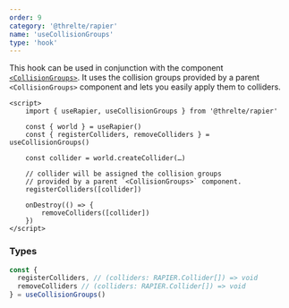 ```yaml
---
order: 9
category: '@threlte/rapier'
name: 'useCollisionGroups'
type: 'hook'
---
```


This hook can be used in conjunction with the component [`<CollisionGroups>`](/rapier/collision-groups). It uses the collision groups provided by a parent `<CollisionGroups>` component and lets you easily apply them to colliders.

```svelte
<script>
	import { useRapier, useCollisionGroups } from '@threlte/rapier'

	const { world } = useRapier()
	const { registerColliders, removeColliders } = useCollisionGroups()

	const collider = world.createCollider(…)

	// collider will be assigned the collision groups
	// provided by a parent `<CollisionGroups>` component.
	registerColliders([collider])

	onDestroy(() => {
		removeColliders([collider])
	})
</script>
```

### Types

```ts
const {
  registerColliders, // (colliders: RAPIER.Collider[]) => void
  removeColliders // (colliders: RAPIER.Collider[]) => void
} = useCollisionGroups()
```
